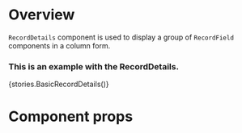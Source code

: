 
<Meta title="Modules|Record/Components" component={RecordDetails} />

# Overview

`RecordDetails` component is used to display a group of `RecordField` components in a column form.

### This is an example with the RecordDetails.

<Preview>
    <Story name="RecordDetails">{stories.BasicRecordDetails()}</Story>
</Preview>

# Component props

<Props of={RecordDetails} />
